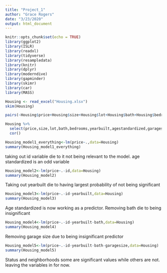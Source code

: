 ```yaml
---
title: "Project_1"
author: "Grace Rogers"
date: "3/23/2020"
output: html_document
---
```


```r
knitr::opts_chunk$set(echo = TRUE)
library(ggplot2)
library(ISLR)
library(readxl)
library(tidyverse)
library(resampledata)
library(knitr)
library(dplyr)
library(moderndive)
library(gapminder)
library(skimr)
library(car)
library(MASS)
```

```r
Housing <- read_excel("Housing.xlsx")
skim(Housing)
```

```r
pairs(~Housing$price+Housing$size+Housing$lot+Housing$bath+Housing$bedrooms+Housing$yearbuilt+Housing$agestandardized+Housing$garagesize)

```

```r
Housing %>%
  select(price,size,lot,bath,bedrooms,yearbuilt,agestandardized,garagesize) %>%
  cor()

```


```r
Housing_model1_everything<-lm(price~.,data=Housing)
summary(Housing_model1_everything)
```
taking out id variable die to it not being relevant to the model.  age standardized is an odd variable


```r
Housing_model2<-lm(price~.-id,data=Housing)
summary(Housing_model2)
```
Taking out yearbuilt die to having largest probability of not being significant
```r
Housing_model3<-lm(price~.-id-yearbuilt,data=Housing)
summary(Housing_model3)
```
Age standardized is now working as a predictor. Removing bath die to being insignificant
```r
Housing_model4<-lm(price~.-id-yearbuilt-bath,data=Housing)
summary(Housing_model4)
```

Removing garage size due to being insignificant predictor
```r
Housing_model5<-lm(price~.-id-yearbuilt-bath-garagesize,data=Housing)
summary(Housing_model5)
```
Status and neighborhoods some are significant values while others are not. leaving the variables in for now.




